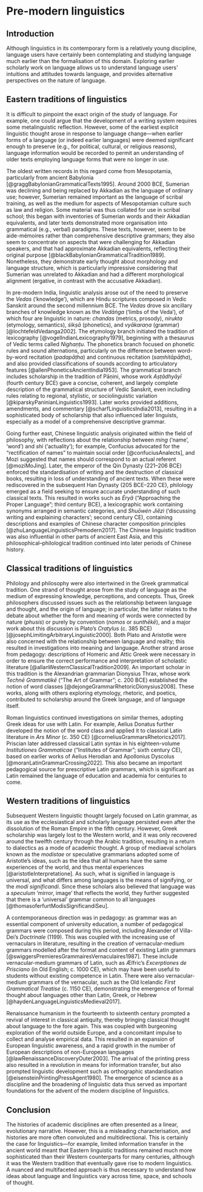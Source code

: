 # Pre-modern linguistics

## Introduction

Although linguistics in its contemporary form is a relatively young discipline, language users have certainly been contemplating and studying language much earlier than the formalisation of this domain. Exploring earlier scholarly work on language allows us to understand language users' intuitions and attitudes towards language, and provides alternative perspectives on the nature of language. 

## Eastern traditions of linguistics

It is difficult to pinpoint the exact origin of the study of language. For example, one could argue that the development of a writing system requires some metalinguistic reflection. However, some of the earliest explicit linguistic thought arose in response to language change---when earlier forms of a language (or indeed earlier languages) were deemed significant enough to preserve (e.g., for political, cultural, or religious reasons), language information would be recorded to permit an understanding of older texts employing language forms that were no longer in use.

The oldest written records in this regard come from Mesopotamia, particularly from ancient Babylonia [@graggBabylonianGrammaticalTexts1995]. Around 2000 BCE, Sumerian was declining and being replaced by Akkadian as the language of ordinary use; however, Sumerian remained important as the language of scribal training, as well as the medium for aspects of Mesopotamian culture such as law and religion. Some material was thus collated for use in scribal school; this began with inventories of Sumerian words and their Akkadian equivalents, and later texts demonstrated more organisation into grammatical (e.g., verbal) paradigms. These texts, however, seem to be aide-mémoires rather than comprehensive descriptive grammars; they also seem to concentrate on aspects that were challenging for Akkadian speakers, and that had approximate Akkadian equivalents, reflecting their original purpose [@blackBabylonianGrammaticalTradition1989]. Nonetheless, they demonstrate early thought about morphology and language structure, which is particularly impressive considering that Sumerian was unrelated to Akkadian and had a different morphological alignment (ergative, in contrast with the accusative Akkadian).

In pre-modern India, linguistic analysis arose out of the need to preserve the *Vedas* ('knowledge'), which are Hindu scriptures composed in Vedic Sanskrit around the second millennium BCE. The *Vedas* drove six ancillary branches of knowledge known as the *Vedāṅga* ('limbs of the Veda'), of which four are linguistic in nature: *chandas* (metrics, prosody), *nirukta* (etymology, semantics), *śikṣā* (phonetics), and *vyākaraṇa* (grammar) [@lochtefeldVedanga2002]. The etymology branch initiated the tradition of lexicography [@vogelIndianLexicography1979], beginning with a thesaurus of Vedic terms called *Nighaṇṭu*. The phonetics branch focused on phonetic rules and sound alternations, particularly on the difference between word-by-word recitation (*padapāṭha*) and continuous recitation (*saṃhitāpāṭha*), and also provided classifications of sounds according to articulatory features [@allenPhoneticsAncientIndia1953]. The grammatical branch includes scholarship in the tradition of Pāṇini, whose work *Aṣṭādhyāyī* (fourth century BCE) gave a concise, coherent, and largely complete description of the grammatical structure of Vedic Sanskrit, even including rules relating to regional, stylistic, or sociolinguistic variation [@kiparskyPaninianLinguistics1993]. Later works provided additions, amendments, and commentary [@scharfLinguisticsIndia2013], resulting in a sophisticated body of scholarship that also influenced later linguists, especially as a model of a comprehensive descriptive grammar.

Going further east, Chinese linguistic analysis originated within the field of philosophy, with reflections about the relationship between *míng* ('name', 'word') and *shì* ('actuality'); for example, Confucius advocated for the "rectification of names" to maintain social order [@confuciusAnalects], and Mozi suggested that names should correspond to an actual referent [@moziMoJing]. Later, the emperor of the Qin Dynasty (221--206 BCE) enforced the standardisation of writing and the destruction of classical books, resulting in loss of understanding of ancient texts. When these were rediscovered in the subsequent Han Dynasty (205 BCE--220 CE), philology emerged as a field seeking to ensure accurate understanding of such classical texts. This resulted in works such as *Éryǎ* ("Approaching the Proper Language"; third century BCE), a lexicographic work containing synonyms arranged in semantic categories, and *Shuōwén Jiězì* ('discussing writing and explaining characters'; second century CE), containing descriptions and examples of Chinese character composition principles [@zhuLanguageLinguisticsPremodern2017]. The Chinese linguistic tradition was also influential in other parts of ancient East Asia, and this philosophical--philological tradition continued into later periods of Chinese history.

## Classical traditions of linguistics

Philology and philosophy were also intertwined in the Greek grammatical tradition. One strand of thought arose from the study of language as the medium of expressing knowledge, perceptions, and concepts. Thus, Greek philosophers discussed issues such as the relationship between language and thought, and the origin of language; in particular, the latter relates to the debate about whether the form and meaning of words were connected by nature (*phusis*) or purely by convention (*nomos* or *sunthēkē*), and a major work about this discussion is Plato's *Cratylus* (c. 385 BCE) [@josephLimitingArbitraryLinguistic2000]. Both Plato and Aristotle were also concerned with the relationship between language and reality; this resulted in investigations into meaning and language. Another strand arose from pedagogy: descriptions of Homeric and Attic Greek were necessary in order to ensure the correct performance and interpretation of scholastic literature [@allanWesternClassicalTradition2009]. An important scholar in this tradition is the Alexandrian grammarian Dionysius Thrax, whose work *Technē Grammatikē* ("The Art of Grammar"; c. 200 BCE) established the notion of word classes [@dejongeGrammarRhetoricDionysius2008]. These works, along with others exploring etymology, rhetoric, and poetics, contributed to scholarship around the Greek language, and of language itself.

Roman linguistics continued investigations on similar themes, adopting Greek ideas for use with Latin. For example, Aelius Donatus further developed the notion of the word class and applied it to classical Latin literature in *Ars Minor* (c. 350 CE) [@corneliusGrammarsRhetorics2017]. Priscian later addressed classical Latin syntax in his eighteen-volume *Institutiones Grammaticae* ("Institutes of Grammar"; sixth century CE), based on earlier works of Aelius Herodian and Apollonius Dyscolus [@moranLatinGrammarCrossing2022]. This also became an important pedagogical source for prescriptive Latin grammars, which is significant as Latin remained the language of education and academia for centuries to come.

## Western traditions of linguistics

Subsequent Western linguistic thought largely focused on Latin grammar, as its use as the ecclesiastical and scholarly language persisted even after the dissolution of the Roman Empire in the fifth century. However, Greek scholarship was largely lost to the Western world, and it was only recovered around the twelfth century through the Arabic tradition, resulting in a return to dialectics as a mode of academic thought. A group of mediaeval scholars known as the *modistae* or speculative grammarians adopted some of Aristotle's ideas, such as the idea that all humans have the same experiences of the world, and thus mental experiences [@aristotleInterpretatione]. As such, what is signified in language is universal, and what differs among languages is the means of signifying, or the *modi significandi*. Since these scholars also believed that language was a *speculum* 'mirror, image' that reflects the world, they further suggested that there is a 'universal' grammar common to all languages [@thomasoferfurtModisSignificandiSeu].

A contemporaneous direction was in pedagogy: as grammar was an essential component of university education, a number of pedagogical grammars were composed during this period, including Alexander of Villa-Dei's *Doctrinale* (1199). This was coupled with the increasing use of vernaculars in literature, resulting in the creation of vernacular-medium grammars modelled after the format and content of existing Latin grammars [@swiggersPremieresGrammairesVernaculaires1987]. These include vernacular-medium grammars of Latin, such as Ælfric's *Excerptiones de Prisciano* (in Old English; c. 1000 CE), which may have been useful to students without existing competence in Latin. There were also vernacular-medium grammars of the vernacular, such as the Old Icelandic *First Grammatical Treatise* (c. 1150 CE), demonstrating the emergence of formal thought about languages other than Latin, Greek, or Hebrew [@haydenLanguageLinguisticsMedieval2017].

Renaissance humanism in the fourteenth to sixteenth century prompted a revival of interest in classical antiquity, thereby bringing classical thought about language to the fore again. This was coupled with burgeoning exploration of the world outside Europe, and a concomitant impulse to collect and analyse empirical data. This resulted in an expansion of European linguistic awareness, and a rapid growth in the number of European descriptions of non-European languages [@lawRenaissanceDiscoveryOuter2003]. The arrival of the printing press also resulted in a revolution in means for information transfer, but also prompted linguistic development such as orthographic standardisation [@eisensteinPrintingPressAgent1980]. The emergence of science as a discipline and the broadening of linguistic data thus served as important foundations for the advent of the modern discipline of linguistics.

## Conclusion

The histories of academic disciplines are often presented as a linear, evolutionary narrative. However, this is a misleading characterisation, and histories are more often convoluted and multidirectional. This is certainly the case for linguistics---for example, limited information transfer in the ancient world meant that Eastern linguistic traditions remained much more sophisticated than their Western counterparts for many centuries, although it was the Western tradition that eventually gave rise to modern linguistics. A nuanced and multifaceted approach is thus necessary to understand how ideas about language and linguistics vary across time, space, and schools of thought.
